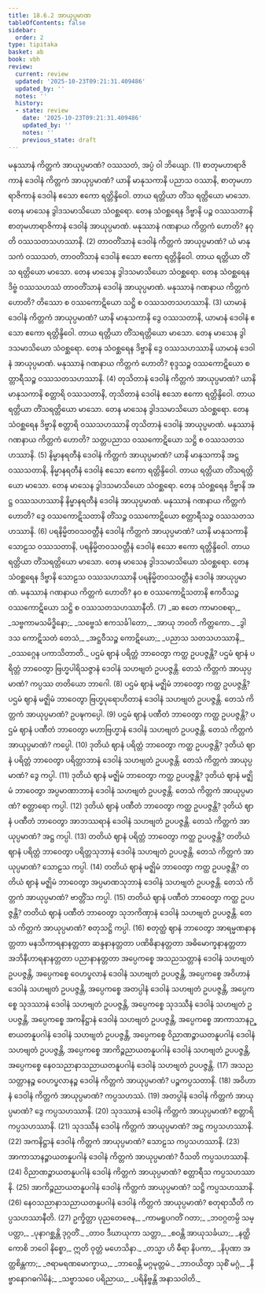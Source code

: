 ```yaml
---
title: 18.6.2 အာယုပ္ပမာဏ
tableOfContents: false
sidebar:
  order: 2
type: tipitaka
basket: ab
book: vbh
review:
  current: review
  updated: '2025-10-23T09:21:31.409486'
  updated_by: ''
  notes: ''
  history:
  - state: review
    date: '2025-10-23T09:21:31.409486'
    updated_by: ''
    notes: ''
    previous_state: draft
---
```



<ReviewStatus review={frontmatter.review} showDetails={true} />

<HypothesisAnnotation frontmatter={frontmatter} />

<DynamicBreadcrumb />

<Division number="1022" book="vbh" e="ch" v="30" p="437">

<Paragraph number="3152" book="vbh">
မနုဿာနံ ကိတ္တကံ အာယုပ္ပမာဏံ? ဝဿသတံ, အပ္ပံ ဝါ ဘိယျော. (1)
</Paragraph>

</Division>
<Division number="1023" book="vbh" e="ch" v="30" p="437">

<Paragraph number="3153" book="vbh">
စာတုမဟာရာဇိကာနံ ဒေဝါနံ ကိတ္တကံ အာယုပ္ပမာဏံ? ယာနိ မာနုသကာနိ ပညာသ ဝဿာနိ, စာတုမဟာရာဇိကာနံ ဒေဝါနံ ဧသော ဧကော ရတ္တိန္ဒိဝေါ. တာယ ရတ္တိယာ တိံသ ရတ္တိယော မာသော. တေန မာသေန ဒွါဒသမာသိယော သံဝစ္ဆရော. တေန သံဝစ္ဆရေန ဒိဗ္ဗာနိ ပဉ္စ ဝဿသတာနိ စာတုမဟာရာဇိကာနံ ဒေဝါနံ အာယုပ္ပမာဏံ. မနုဿာနံ ဂဏနာယ ကိတ္တကံ ဟောတိ? နဝုတိ ဝဿသတသဟဿာနိ. (2)
</Paragraph>

<Paragraph number="3154" book="vbh">
တာဝတိံသာနံ ဒေဝါနံ ကိတ္တကံ အာယုပ္ပမာဏံ? ယံ မာနုသကံ ဝဿသတံ, တာဝတိံသာနံ ဒေဝါနံ ဧသော ဧကော ရတ္တိန္ဒိဝေါ. တာယ ရတ္တိယာ တိံသ ရတ္တိယော မာသော. တေန မာသေန ဒွါဒသမာသိယော သံဝစ္ဆရော. တေန သံဝစ္ဆရေန ဒိဗ္ဗံ ဝဿသဟဿံ တာဝတိံသာနံ ဒေဝါနံ အာယုပ္ပမာဏံ. မနုဿာနံ ဂဏနာယ ကိတ္တကံ ဟောတိ? တိဿော စ ဝဿကောဋိယော သဋ္ဌိ စ ဝဿသတသဟဿာနိ. (3)
</Paragraph>

<Paragraph number="3155" book="vbh">
ယာမာနံ ဒေဝါနံ ကိတ္တကံ အာယုပ္ပမာဏံ? ယာနိ မာနုသကာနိ ဒွေ ဝဿသတာနိ, ယာမာနံ ဒေဝါနံ ဧသော ဧကော ရတ္တိန္ဒိဝေါ. တာယ ရတ္တိယာ တိံသရတ္တိယော မာသော. တေန မာသေန ဒွါဒသမာသိယော သံဝစ္ဆရော. တေန သံဝစ္ဆရေန ဒိဗ္ဗာနိ ဒွေ ဝဿသဟဿာနိ ယာမာနံ ဒေဝါနံ အာယုပ္ပမာဏံ. မနုဿာနံ ဂဏနာယ ကိတ္တကံ ဟောတိ? စုဒ္ဒသဉ္စ ဝဿကောဋိယော စတ္တာရီသဉ္စ ဝဿသတသဟဿာနိ. (4)
</Paragraph>

<Paragraph number="3156" book="vbh">
တုသိတာနံ ဒေဝါနံ ကိတ္တကံ အာယုပ္ပမာဏံ? ယာနိ မာနုသကာနိ စတ္တာရိ ဝဿသတာနိ, တုသိတာနံ ဒေဝါနံ ဧသော ဧကော ရတ္တိန္ဒိဝေါ. တာယ ရတ္တိယာ တိံသရတ္တိယော မာသော. တေန မာသေန ဒွါဒသမာသိယော သံဝစ္ဆရော. တေန သံဝစ္ဆရေန ဒိဗ္ဗာနိ စတ္တာရိ ဝဿသဟဿာနိ တုသိတာနံ ဒေဝါနံ အာယုပ္ပမာဏံ. မနုဿာနံ ဂဏနာယ ကိတ္တကံ ဟောတိ? သတ္တပညာသ ဝဿကောဋိယော သဋ္ဌိ စ ဝဿသတသဟဿာနိ. (5)
</Paragraph>

<Paragraph number="3157" book="vbh">
နိမ္မာနရတီနံ ဒေဝါနံ ကိတ္တကံ အာယုပ္ပမာဏံ? ယာနိ မာနုသကာနိ အဋ္ဌ ဝဿသတာနိ, နိမ္မာနရတီနံ ဒေဝါနံ ဧသော ဧကော ရတ္တိန္ဒိဝေါ. တာယ ရတ္တိယာ တိံသရတ္တိယော မာသော. တေန မာသေန ဒွါဒသမာသိယော သံဝစ္ဆရော. တေန သံဝစ္ဆရေန ဒိဗ္ဗာနိ အဋ္ဌ ဝဿသဟဿာနိ နိမ္မာနရတီနံ ဒေဝါနံ အာယုပ္ပမာဏံ. မနုဿာနံ ဂဏနာယ ကိတ္တကံ ဟောတိ? ဒွေ ဝဿကောဋိသတာနိ တိံသဉ္စ ဝဿကောဋိယော စတ္တာရီသဉ္စ ဝဿသတသဟဿာနိ. (6)
</Paragraph>

<Paragraph number="3158" book="vbh">
ပရနိမ္မိတဝသဝတ္တီနံ ဒေဝါနံ ကိတ္တကံ အာယုပ္ပမာဏံ? ယာနိ မာနုသကာနိ သောဠသ ဝဿသတာနိ, ပရနိမ္မိတဝသဝတ္တီနံ ဒေဝါနံ ဧသော ဧကော ရတ္တိန္ဒိဝေါ. တာယ ရတ္တိယာ တိံသရတ္တိယော မာသော. တေန မာသေန ဒွါဒသမာသိယော သံဝစ္ဆရော. တေန သံဝစ္ဆရေန ဒိဗ္ဗာနိ သောဠသ ဝဿသဟဿာနိ ပရနိမ္မိတဝသဝတ္တီနံ ဒေဝါနံ အာယုပ္ပမာဏံ. မနုဿာနံ ဂဏနာယ ကိတ္တကံ ဟောတိ? နဝ စ ဝဿကောဋိသတာနိ ဧကဝီသဉ္စ ဝဿကောဋိယော သဋ္ဌိ စ ဝဿသတသဟဿာနီတိ. (7)
</Paragraph>

<Paragraph number="3159" type="verses" book="vbh">
_ဆ ဧတေ ကာမာဝစရာ,_  
_သဗ္ဗကာမသမိဒ္ဓိနော;_  
_သဗ္ဗေသံ ဧကသင်္ခါတော,_  
_အာယု ဘဝတိ ကိတ္တကော._  

</Paragraph>

<Paragraph number="3160" type="verses" book="vbh">
_ဒွါဒသ ကောဋိသတံ တေသံ,_  
_အဋ္ဌဝီသဉ္စ ကောဋိယော;_  
_ပညာသ သတသဟဿာနိ,_  
_ဝဿဂ္ဂေန ပကာသိတာတိ._  

</Paragraph>

</Division>
<Division number="1024" book="vbh" e="ch" v="30" p="439">

<Paragraph number="3161" book="vbh">
ပဌမံ ဈာနံ ပရိတ္တံ ဘာဝေတွာ ကတ္ထ ဥပပဇ္ဇန္တိ? ပဌမံ ဈာနံ ပရိတ္တံ ဘာဝေတွာ ဗြဟ္မပါရိသဇ္ဇာနံ ဒေဝါနံ သဟဗျတံ ဥပပဇ္ဇန္တိ. တေသံ ကိတ္တကံ အာယုပ္ပမာဏံ? ကပ္ပဿ တတိယော ဘာဂေါ. (8)
</Paragraph>

<Paragraph number="3162" book="vbh">
ပဌမံ ဈာနံ မဇ္ဈိမံ ဘာဝေတွာ ကတ္ထ ဥပပဇ္ဇန္တိ? ပဌမံ ဈာနံ မဇ္ဈိမံ ဘာဝေတွာ ဗြဟ္မပုရောဟိတာနံ ဒေဝါနံ သဟဗျတံ ဥပပဇ္ဇန္တိ. တေသံ ကိတ္တကံ အာယုပ္ပမာဏံ? ဥပဍ္ဎကပ္ပေါ. (9)
</Paragraph>

<Paragraph number="3163" book="vbh">
ပဌမံ ဈာနံ ပဏီတံ ဘာဝေတွာ ကတ္ထ ဥပပဇ္ဇန္တိ? ပဌမံ ဈာနံ ပဏီတံ ဘာဝေတွာ မဟာဗြဟ္မာနံ ဒေဝါနံ သဟဗျတံ ဥပပဇ္ဇန္တိ. တေသံ ကိတ္တကံ အာယုပ္ပမာဏံ? ကပ္ပေါ. (10)
</Paragraph>

</Division>
<Division number="1025" book="vbh" e="ch" v="30" p="439">

<Paragraph number="3164" book="vbh">
ဒုတိယံ ဈာနံ ပရိတ္တံ ဘာဝေတွာ ကတ္ထ ဥပပဇ္ဇန္တိ? ဒုတိယံ ဈာနံ ပရိတ္တံ ဘာဝေတွာ ပရိတ္တာဘာနံ ဒေဝါနံ သဟဗျတံ ဥပပဇ္ဇန္တိ. တေသံ ကိတ္တကံ အာယုပ္ပမာဏံ? ဒွေ ကပ္ပါ. (11)
</Paragraph>

<Paragraph number="3165" book="vbh">
ဒုတိယံ ဈာနံ မဇ္ဈိမံ ဘာဝေတွာ ကတ္ထ ဥပပဇ္ဇန္တိ? ဒုတိယံ ဈာနံ မဇ္ဈိမံ ဘာဝေတွာ အပ္ပမာဏာဘာနံ ဒေဝါနံ သဟဗျတံ ဥပပဇ္ဇန္တိ. တေသံ ကိတ္တကံ အာယုပ္ပမာဏံ? စတ္တာရော ကပ္ပါ. (12)
</Paragraph>

<Paragraph number="3166" book="vbh">
ဒုတိယံ ဈာနံ ပဏီတံ ဘာဝေတွာ ကတ္ထ ဥပပဇ္ဇန္တိ? ဒုတိယံ ဈာနံ ပဏီတံ ဘာဝေတွာ အာဘဿရာနံ ဒေဝါနံ သဟဗျတံ ဥပပဇ္ဇန္တိ. တေသံ ကိတ္တကံ အာယုပ္ပမာဏံ? အဋ္ဌ ကပ္ပါ. (13)
</Paragraph>

</Division>
<Division number="1026" book="vbh" e="ch" v="30" p="439">

<Paragraph number="3167" book="vbh">
တတိယံ ဈာနံ ပရိတ္တံ ဘာဝေတွာ ကတ္ထ ဥပပဇ္ဇန္တိ? တတိယံ ဈာနံ ပရိတ္တံ ဘာဝေတွာ ပရိတ္တသုဘာနံ ဒေဝါနံ သဟဗျတံ ဥပပဇ္ဇန္တိ. တေသံ ကိတ္တကံ အာယုပ္ပမာဏံ? သောဠသ ကပ္ပါ. (14)
</Paragraph>

<Paragraph number="3168" book="vbh">
တတိယံ ဈာနံ မဇ္ဈိမံ ဘာဝေတွာ ကတ္ထ ဥပပဇ္ဇန္တိ? တတိယံ ဈာနံ မဇ္ဈိမံ ဘာဝေတွာ အပ္ပမာဏသုဘာနံ ဒေဝါနံ သဟဗျတံ ဥပပဇ္ဇန္တိ. တေသံ ကိတ္တကံ အာယုပ္ပမာဏံ? ဗာတ္တိံသ ကပ္ပါ. (15)
</Paragraph>

<Paragraph number="3169" book="vbh">
တတိယံ ဈာနံ ပဏီတံ ဘာဝေတွာ ကတ္ထ ဥပပဇ္ဇန္တိ? တတိယံ ဈာနံ ပဏီတံ ဘာဝေတွာ သုဘကိဏှာနံ ဒေဝါနံ သဟဗျတံ ဥပပဇ္ဇန္တိ. တေသံ ကိတ္တကံ အာယုပ္ပမာဏံ? စတုသဋ္ဌိ ကပ္ပါ. (16)
</Paragraph>

</Division>
<Division number="1027" book="vbh" e="ch" v="30" p="440">

<Paragraph number="3170" book="vbh">
စတုတ္ထံ ဈာနံ ဘာဝေတွာ အာရမ္မဏနာနတ္တတာ မနသိကာရနာနတ္တတာ ဆန္ဒနာနတ္တတာ ပဏိဓိနာနတ္တတာ အဓိမောက္ခနာနတ္တတာ အဘိနီဟာရနာနတ္တတာ ပညာနာနတ္တတာ အပ္ပေကစ္စေ အသညသတ္တာနံ ဒေဝါနံ သဟဗျတံ ဥပပဇ္ဇန္တိ, အပ္ပေကစ္စေ ဝေဟပ္ဖလာနံ ဒေဝါနံ သဟဗျတံ ဥပပဇ္ဇန္တိ, အပ္ပေကစ္စေ အဝိဟာနံ ဒေဝါနံ သဟဗျတံ ဥပပဇ္ဇန္တိ, အပ္ပေကစ္စေ အတပ္ပါနံ ဒေဝါနံ သဟဗျတံ ဥပပဇ္ဇန္တိ, အပ္ပေကစ္စေ သုဒဿာနံ ဒေဝါနံ သဟဗျတံ ဥပပဇ္ဇန္တိ, အပ္ပေကစ္စေ သုဒဿီနံ ဒေဝါနံ သဟဗျတံ ဥပပဇ္ဇန္တိ, အပ္ပေကစ္စေ အကနိဋ္ဌာနံ ဒေဝါနံ သဟဗျတံ ဥပပဇ္ဇန္တိ, အပ္ပေကစ္စေ အာကာသာနဉ္စာယတနူပဂါနံ ဒေဝါနံ သဟဗျတံ ဥပပဇ္ဇန္တိ, အပ္ပေကစ္စေ ဝိညာဏဉ္စာယတနူပဂါနံ ဒေဝါနံ သဟဗျတံ ဥပပဇ္ဇန္တိ, အပ္ပေကစ္စေ အာကိဉ္စညာယတနူပဂါနံ ဒေဝါနံ သဟဗျတံ ဥပပဇ္ဇန္တိ, အပ္ပေကစ္စေ နေဝသညာနာသညာယတနူပဂါနံ ဒေဝါနံ သဟဗျတံ ဥပပဇ္ဇန္တိ. (17)
</Paragraph>

<Paragraph number="3171" book="vbh">
အသညသတ္တာနဉ္စ ဝေဟပ္ဖလာနဉ္စ ဒေဝါနံ ကိတ္တကံ အာယုပ္ပမာဏံ? ပဉ္စကပ္ပသတာနိ. (18)
</Paragraph>

<Paragraph number="3172" book="vbh">
အဝိဟာနံ ဒေဝါနံ ကိတ္တကံ အာယုပ္ပမာဏံ? ကပ္ပသဟဿံ. (19)
</Paragraph>

<Paragraph number="3173" book="vbh">
အတပ္ပါနံ ဒေဝါနံ ကိတ္တကံ အာယုပ္ပမာဏံ? ဒွေ ကပ္ပသဟဿာနိ. (20)
</Paragraph>

<Paragraph number="3174" book="vbh">
သုဒဿာနံ ဒေဝါနံ ကိတ္တကံ အာယုပ္ပမာဏံ? စတ္တာရိ ကပ္ပသဟဿာနိ. (21)
</Paragraph>

<Paragraph number="3175" book="vbh">
သုဒဿီနံ ဒေဝါနံ ကိတ္တကံ အာယုပ္ပမာဏံ? အဋ္ဌ ကပ္ပသဟဿာနိ. (22)
</Paragraph>

<Paragraph number="3176" book="vbh">
အကနိဋ္ဌာနံ ဒေဝါနံ ကိတ္တကံ အာယုပ္ပမာဏံ? သောဠသ ကပ္ပသဟဿာနိ. (23)
</Paragraph>

</Division>
<Division number="1028" book="vbh" e="ch" v="30" p="440">

<Paragraph number="3177" book="vbh">
အာကာသာနဉ္စာယတနူပဂါနံ ဒေဝါနံ ကိတ္တကံ အာယုပ္ပမာဏံ? ဝီသတိ ကပ္ပသဟဿာနိ. (24)
</Paragraph>

<Paragraph number="3178" book="vbh">
ဝိညာဏဉ္စာယတနူပဂါနံ ဒေဝါနံ ကိတ္တကံ အာယုပ္ပမာဏံ? စတ္တာရီသ ကပ္ပသဟဿာနိ. (25)
</Paragraph>

<Paragraph number="3179" book="vbh">
အာကိဉ္စညာယတနူပဂါနံ ဒေဝါနံ ကိတ္တကံ အာယုပ္ပမာဏံ? သဋ္ဌိ ကပ္ပသဟဿာနိ. (26)
</Paragraph>

<Paragraph number="3180" book="vbh">
နေဝသညာနာသညာယတနူပဂါနံ ဒေဝါနံ ကိတ္တကံ အာယုပ္ပမာဏံ? စတုရာသီတိ ကပ္ပသဟဿာနီတိ. (27)
</Paragraph>

</Division>
<Division number="1029" book="vbh" e="ch" v="30" p="441">

<Paragraph number="3181" type="verses" book="vbh">
ဥက္ခိတ္တာ ပုညတေဇေန,_  
_ကာမရူပဂတိံ ဂတာ;_  
_ဘဝဂ္ဂတမ္ပိ သမ္ပတ္တာ,_  
_ပုနာဂစ္ဆန္တိ ဒုဂ္ဂတိံ._  

</Paragraph>

<Paragraph number="3182" type="verses" book="vbh">
_တာဝ ဒီဃာယုကာ သတ္တာ,_  
_စဝန္တိ အာယုသင်္ခယာ;_  
_နတ္ထိ ကောစိ ဘဝေါ နိစ္စော,_  
ဣတိ ဝုတ္တံ မဟေသိနာ._  

</Paragraph>

<Paragraph number="3183" type="verses" book="vbh">
_တသ္မာ ဟိ ဓီရာ နိပကာ,_  
_နိပုဏာ အတ္ထစိန္တကာ;_  
_ဇရာမရဏမောက္ခာယ,_  
_ဘာဝေန္တိ မဂ္ဂမုတ္တမံ._  

</Paragraph>

<Paragraph number="3184" type="verses" book="vbh">
_ဘာဝယိတွာ သုစိံ မဂ္ဂံ,_  
_နိဗ္ဗာနောဂဓဂါမိနံ;_  
_သဗ္ဗာသဝေ ပရိညာယ,_  
_ပရိနိဗ္ဗန္တိ အနာသဝါတိ._
</Paragraph>
</Division>